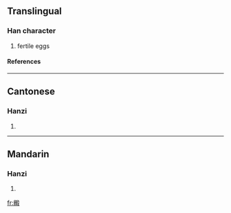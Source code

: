 ==Translingual==
===Han character===
{{Han char|rn=79|rad=殳|as=12|sn=16|four=7724<sub>7</sub>|canj=竹竹尸中水 (HHSLE)}}
# fertile eggs
====References====
{{Han ref|kx=0587.220|dkj=16681|dj=0979.240|hdz=32166.150|uh=6BC8|ud=27592|bh=E9E4|bd=59876}}

----
==Cantonese==
===Hanzi===
{{yue-hanzi|jyut=|y=dyun6}}
# {{defn|Cantonese}}

----
==Mandarin==
===Hanzi===
{{cmn-hanzi|pin=[[duàn]] (duan4)|wg=tuan<sup>4</sup>}}
# {{defn|Mandarin}}

[[fr:毈]]